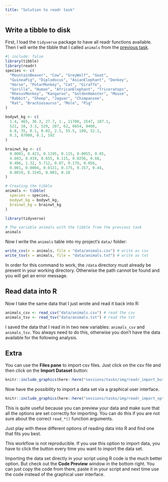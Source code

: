 ```yaml
---
title: "Solution to readr task"
---
```


## Write a tibble to disk

First, I load the `tidyverse` package to have all readr functions available. Then I will write the tibble that I called `animals` from the [previous task](02_data-tibbles.qmd).

```r
#| include: false
library(tibble)
library(readr)
species <- c(
  "MountainBeaver", "Cow", "GreyWolf", "Goat",
  "GuineaPig", "Diplodocus", "AsianElephant", "Donkey",
  "Horse", "PotarMonkey", "Cat", "Giraffe",
  "Gorilla", "Human", "AfricanElephant", "Triceratops",
  "RhesusMonkey", "Kangaroo", "GoldenHamster", "Mouse",
  "Rabbit", "Sheep", "Jaguar", "Chimpanzee",
  "Rat", "Brachiosaurus", "Mole", "Pig"
)

bodywt_kg <- c(
  1.4, 465, 36.3, 27.7, 1., 11700, 2547, 187.1,
  521, 10, 3.3, 529, 207, 62, 6654, 9400,
  6.8, 35, 0.1, 0.02, 2.5, 55.5, 100, 52.2,
  0.3, 87000, 0.1, 192
)

brainwt_kg <- c(
  0.0081, 0.423, 0.1195, 0.115, 0.0055, 0.05, 
  4.603, 0.419, 0.655, 0.115, 0.0256, 0.68, 
  0.406, 1.32, 5.712, 0.07, 0.179, 0.056,
  0.001, 0.0004, 0.0121, 0.175, 0.157, 0.44,
  0.0019, 0.1545, 0.003, 0.18
)

# Creating the tibble 
animals <- tibble(
  species = species,
  bodywt_kg = bodywt_kg,
  brainwt_kg = brainwt_kg
)
```

```r
library(tidyverse)
```

```r
# The variable animals with the tibble from the previous task
animals
```

Now I write the `animals` table into my project's `data/` folder:


```r
write_csv(x = animals, file = "data/animals.csv") # write as csv
write_tsv(x = animals, file = "data/animals.txt") # write as txt
```

:::{.callout-note}

In order for this command to work, the `/data` directory must already be present in your working directory. Otherwise the path cannot be found
and you will get an error message.

:::


## Read data into R

Now I take the same data that I just wrote and read it back into R:

```r
animals_csv <- read_csv("data/animals.csv") # read the csv
animals_tsv <- read_tsv("data/animals.txt") # read the txt
```

:::{.callout-note}

I saved the data that I read in in two new variables: `animals_csv` and `animals_tsv`. You always need to do this, otherwise you don't have the data available for the following analysis.

:::

## Extra

You can use the **Files pane** to import csv files. Just click on the csv file and then click on the **Import Dataset** button:

```r
knitr::include_graphics(here::here("sessions/tasks/img/readr_import_button.png"))
```

Now have the possibility to import a data set via a graphical user interface. 

```r
knitr::include_graphics(here::here("sessions/tasks/img/readr_import_options.png"))
```

This is quite useful because you can preview your data and make sure that all the options are set correctly for importing. You can do this if you are not sure about the correct `read_*()` function arguments. 

Just play with these different options of reading data into R and find one that fits you best.

:::{callout-warning}

This workflow is not reproducible. If you use this option to import data, you have to click the button every time you want to import the data set.

Importing the data set directly in your script using R code is the much better option. But check out the **Code Preview** window in the bottom right. You can just copy the code from there, paste it in your script and next time use the code instead of the graphical user interface.

:::
